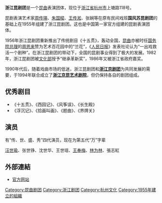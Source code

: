 {{Refimprove|time=2022-06-29T10:35:47+00:00}}
'''浙江昆剧团'''是一个[[昆曲|昆曲]]表演团体，现位于[[浙江省|浙江省]][[杭州市|杭州市]]上塘路118号。

昆剧表演艺术家[[周传瑛|周传瑛]]、[[朱国樑|朱国樑]]、[[王传淞|王传淞]]、张娴等在原有民间戏班'''国风苏昆剧团'''的基础上在1955年组建了浙江昆剧团。这也是中国第一家官方组建的昆剧表演团体。

1956年浙江昆剧团重新推出了传统剧目《十五贯》，轰动全国，[[昆曲|昆曲]]亦被时任[[国务院总理|国务院总理]]的[[周恩来|周恩来]]赞为艺术百花园中的“兰花”，《[[人民日报|人民日报]]》发表社论认为“一出戏救活一个剧种”。在浙江昆剧团的带动下，全国的昆剧事业得到了极大的发展。1982年，浙江昆剧团被[[中华人民共和国文化部|文化部]]授予“继承革新奖”，1986年又被浙江省政府嘉奖。

1990年代后，随着戏曲市场的低迷，浙江昆剧团和'''[[浙江京剧团|浙江京剧团]]'''为共同发展的需要，于1994年联合成立了'''[[浙江京昆艺术剧院|浙江京昆艺术剧院]]'''，但仍保持各自的剧团组成。

== 优秀剧目 ==
* 《十五贯》、《西园记》、《风筝误》、《长生殿》
* 《浮沉记》、《拾画叫画》、《题曲》、《界牌关》

== 演员 ==
有“传、世、盛、秀”四代演员，现在为第五代“万”字辈

[[汪世瑜|汪世瑜]]、张世铮、沈世华、王世瑶、[[王奉梅|王奉梅]]、[[林为林|林为林]]、張志紅

== 外部連結 ==
* [https://web.archive.org/web/20101210141906/http://www.zjkjt.com/index1.asp 官方网站]

[[Category:昆曲剧团|Category:昆曲剧团]]
[[Category:浙江剧团|Category:浙江剧团]]
[[Category:杭州文化|Category:杭州文化]]
[[Category:1955年建立的組織|Category:1955年建立的組織]]